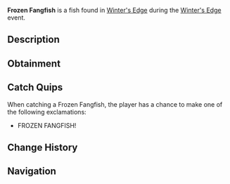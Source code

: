 {{FishInfobox
|image          = Frozen Fangfish.png
|rarity         = Limited
|event          = Winter's Edge
|sea            = First Sea
|location       = [[Winter's Edge]]
|sublocation    = 
|sources        = Fishing Rod
|radar_location = 
|xp             = 250
|weather        = 
|time           = 
|season         = 
|bait           = Shrimp
|base_weight    = 8
|base_value     = 650
|weight_range   = 3
|base_chance    = 1
|base_resil     = 45
}}
'''Frozen Fangfish''' is a {{Rarity|Limited}} fish found in [[Winter's Edge]] during the [[Winter's Edge]] event.

== Description ==
{{Description|Icy predator with razor fins, feared in frozen depths.|Bestiary Entry}}

== Obtainment ==

== Catch Quips ==
When catching a Frozen Fangfish, the player has a chance to make one of the following exclamations:
* FROZEN FANGFISH!

== Change History ==
{{Change History|{{subst:Current Version}}}}

== Navigation ==
{{Fish Navbox|Winter's Edge}}